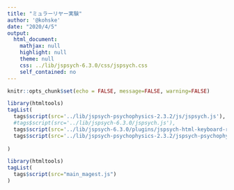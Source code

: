 ```yaml
---
title: "ミュラーリヤー実験"
author: '@kohske'
date: "2020/4/5"
output:
  html_document: 
    mathjax: null
    highlight: null
    theme: null
    css: ../lib/jspsych-6.3.0/css/jspsych.css
    self_contained: no
---
```


```r
knitr::opts_chunk$set(echo = FALSE, message=FALSE, warning=FALSE)
```

```r
library(htmltools)
tagList(
  tags$script(src='../lib/jspsych-psychophysics-2.3.2/js/jspsych.js'),
  #tags$script(src='../lib/jspsych-6.3.0/jspsych.js'),
  tags$script(src='../lib/jspsych-6.3.0/plugins/jspsych-html-keyboard-response.js'),
  tags$script(src='../lib/jspsych-psychophysics-2.3.2/jspsych-psychophysics.js'),
  
)
```

<script>
var fac = {
  angles: [60, 300], // 角度
};
</script>

```r
library(htmltools)
tagList(
  tags$script(src="main_magest.js")
)
```

<textarea id="result" value="1" cols="30" rows="30" maxlength="15" style="display:none"></textarea>


